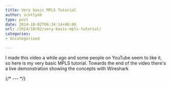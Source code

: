 ```yaml
---
title: Very basic MPLS Tutorial
author: scottyob
type: post
date: 2014-10-02T06:34:14+00:00
url: /2014/10/02/very-basic-mpls-tutorial/
categories:
- Uncategorized

---
```


I made this video a while ago and some people on YouTube seem to like it, so here is my very basic MPLS tutorial. Towards the end of the video there's a live demonstration showing the concepts with Wireshark

{/* --- */}

<YouTube videoId="4QGRLgIq8iA" />
